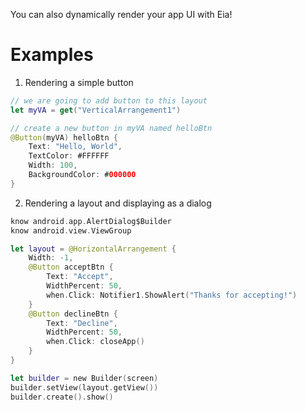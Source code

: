 You can also dynamically render your app UI with Eia!

# Examples

1. Rendering a simple button

```swift copy
// we are going to add button to this layout
let myVA = get("VerticalArrangement1")

// create a new button in myVA named helloBtn
@Button(myVA) helloBtn {
    Text: "Hello, World",
    TextColor: #FFFFFF
    Width: 100,
    BackgroundColor: #000000
}
```

2. Rendering a layout and displaying as a dialog

```swift copy
know android.app.AlertDialog$Builder
know android.view.ViewGroup

let layout = @HorizontalArrangement {
    Width: -1,
    @Button acceptBtn {
        Text: "Accept",
        WidthPercent: 50,
        when.Click: Notifier1.ShowAlert("Thanks for accepting!")
    }
    @Button declineBtn {
        Text: "Decline",
        WidthPercent: 50,
        when.Click: closeApp()
    }
}

let builder = new Builder(screen)
builder.setView(layout.getView())
builder.create().show()
```